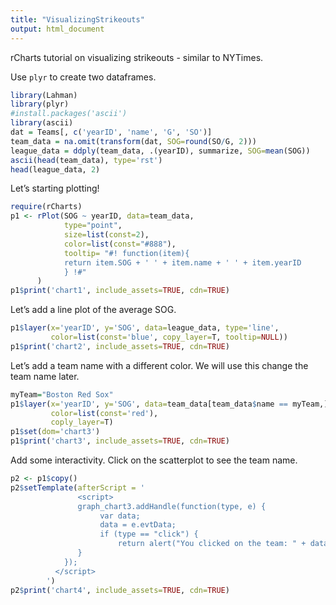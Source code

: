```yaml
---
title: "VisualizingStrikeouts"
output: html_document
---
```


rCharts tutorial on visualizing strikeouts - similar to NYTimes.

Use  `plyr` to create two dataframes. 

```r
library(Lahman)
library(plyr)
#install.packages('ascii')
library(ascii)
dat = Teams[, c('yearID', 'name', 'G', 'SO')]
team_data = na.omit(transform(dat, SOG=round(SO/G, 2)))
league_data = ddply(team_data, .(yearID), summarize, SOG=mean(SOG))
ascii(head(team_data), type='rst')
head(league_data, 2)
```

Let's starting plotting!

```r
require(rCharts)
p1 <- rPlot(SOG ~ yearID, data=team_data,
            type="point",
            size=list(const=2),
            color=list(const="#888"),
            tooltip= "#! function(item){
            return item.SOG + ' ' + item.name + ' ' + item.yearID
            } !#"
      )
p1$print('chart1', include_assets=TRUE, cdn=TRUE)
```

Let's add a line plot of the average SOG.

```r
p1$layer(x='yearID', y='SOG', data=league_data, type='line',
         color=list(const='blue', copy_layer=T, tooltip=NULL))
p1$print('chart2', include_assets=TRUE, cdn=TRUE)
```
Let's add a team name with a different color. We will use this change the team name later.

```r
myTeam="Boston Red Sox"
p1$layer(x='yearID', y='SOG', data=team_data[team_data$name == myTeam,],
         color=list(const='red'),
         coply_layer=T)
p1$set(dom='chart3')
p1$print('chart3', include_assets=TRUE, cdn=TRUE)
```
Add some interactivity. Click on the scatterplot to see the team name.

```r
p2 <- p1$copy()
p2$setTemplate(afterScript = '
               <script>
               graph_chart3.addHandle(function(type, e) {
                    var data;
                    data = e.evtData;
                    if (type == "click") {
                        return alert("You clicked on the team: " + data.name["in"][0]);
               }
            });
          </script>
        ')
p2$print('chart4', include_assets=TRUE, cdn=TRUE)

```



